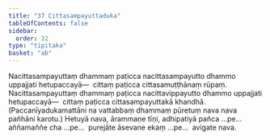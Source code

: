```yaml
---
title: "37 Cittasampayuttaduka"
tableOfContents: false
sidebar:
  order: 32
type: "tipitaka"
basket: "ab"
---
```



<DynamicBreadcrumb />

<Division number="56">

<Paragraph number="179">
Nacittasampayuttaṃ dhammaṃ paṭicca nacittasampayutto dhammo uppajjati hetupaccayā—  cittaṃ paṭicca cittasamuṭṭhānaṃ rūpaṃ. Nacittasampayuttaṃ dhammaṃ paṭicca nacittavippayutto dhammo uppajjati hetupaccayā—  cittaṃ paṭicca cittasampayuttakā khandhā.
</Paragraph>

<Paragraph number="180">
(Paccanīyadukamattāni na vattabbaṃ dhammaṃ pūretuṃ nava nava pañhāni karotu.)
</Paragraph>

<Paragraph number="181">
Hetuyā nava, ārammaṇe tīṇi, adhipatiyā pañca …pe…  aññamaññe cha …pe…  purejāte āsevane ekaṃ …pe…  avigate nava.
</Paragraph>
</Division>